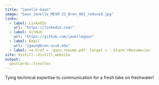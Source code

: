 ```yaml
---
title: "Janelle Gaun"
image: "Gaun_Janelle_MESM 22_Bren_001_reduced.jpg"
links:
  - label: LinkedIn
    url: "https://linkedin.com/"
  - label: GitHub
    url: "https://github.com/janellegaun"
  - label: Email
    url: "jgaun@bren.ucsb.edu"
  - label: <a href = 'gaun_resume.pdf' target = '_blank'>Resume</a>
site: distill::distill_website
output:
  postcards::trestles
---
```

 
 Tying technical expertise to communication for a fresh take on freshwater!
